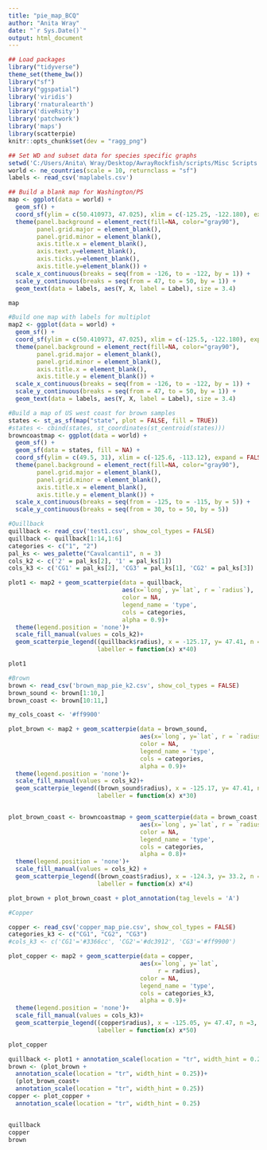 ---
title: "pie_map_BCQ"
author: "Anita Wray"
date: "`r Sys.Date()`"
output: html_document
---

```{r setup, include=FALSE}
## Load packages
library("tidyverse")
theme_set(theme_bw())
library("sf")
library("ggspatial")
library('viridis')
library('rnaturalearth')
library('diveRsity')
library('patchwork')
library('maps')
library(scatterpie)
knitr::opts_chunk$set(dev = "ragg_png")

## Set WD and subset data for species specific graphs
setwd('C:/Users/Anita\ Wray/Desktop/AwrayRockfish/scripts/Misc Scripts')
world <- ne_countries(scale = 10, returnclass = "sf")
labels <- read_csv('maplabels.csv')
```

```{r maps, warning=FALSE, include=FALSE}
## Build a blank map for Washington/PS
map <- ggplot(data = world) +
  geom_sf() +
  coord_sf(ylim = c(50.410973, 47.025), xlim = c(-125.25, -122.180), expand = FALSE)+ 
  theme(panel.background = element_rect(fill=NA, color="gray90"),
        panel.grid.major = element_blank(),
        panel.grid.minor = element_blank(),
        axis.title.x = element_blank(),
        axis.text.y=element_blank(),
        axis.ticks.y=element_blank(),
        axis.title.y=element_blank()) +
  scale_x_continuous(breaks = seq(from = -126, to = -122, by = 1)) +
  scale_y_continuous(breaks = seq(from = 47, to = 50, by = 1)) +
  geom_text(data = labels, aes(Y, X, label = Label), size = 3.4)

map

#Build one map with labels for multiplot
map2 <- ggplot(data = world) +
  geom_sf() +
  coord_sf(ylim = c(50.410973, 47.025), xlim = c(-125.5, -122.180), expand = FALSE)+ 
  theme(panel.background = element_rect(fill=NA, color="gray90"),
        panel.grid.major = element_blank(),
        panel.grid.minor = element_blank(),
        axis.title.x = element_blank(),
        axis.title.y = element_blank()) +
  scale_x_continuous(breaks = seq(from = -126, to = -122, by = 1)) +
  scale_y_continuous(breaks = seq(from = 47, to = 50, by = 1)) +
  geom_text(data = labels, aes(Y, X, label = Label), size = 3.4)

#Build a map of US west coast for brown samples
states <- st_as_sf(map("state", plot = FALSE, fill = TRUE))
#states <- cbind(states, st_coordinates(st_centroid(states)))
browncoastmap <- ggplot(data = world) +
  geom_sf() +
  geom_sf(data = states, fill = NA) + 
  coord_sf(ylim = c(49.5, 31), xlim = c(-125.6, -113.12), expand = FALSE)+ 
  theme(panel.background = element_rect(fill=NA, color="gray90"),
        panel.grid.major = element_blank(),
        panel.grid.minor = element_blank(),
        axis.title.x = element_blank(),
        axis.title.y = element_blank()) +
  scale_x_continuous(breaks = seq(from = -125, to = -115, by = 5)) +
  scale_y_continuous(breaks = seq(from = 30, to = 50, by = 5))
```

```{r quillback, echo=FALSE}
#Quillback
quillback <- read_csv('test1.csv', show_col_types = FALSE)
quillback <- quillback[1:14,1:6]
categories <- c("1", "2")
pal_ks <- wes_palette("Cavalcanti1", n = 3)
cols_k2 <- c('2' = pal_ks[2], '1' = pal_ks[1])
cols_k3 <- c('CG1' = pal_ks[2], 'CG3' = pal_ks[1], 'CG2' = pal_ks[3])

plot1 <- map2 + geom_scatterpie(data = quillback, 
                                aes(x=`long`, y=`lat`, r = `radius`),
                                color = NA,
                                legend_name = 'type', 
                                cols = categories,
                                alpha = 0.9)+
  theme(legend.position = 'none')+
  scale_fill_manual(values = cols_k2)+
  geom_scatterpie_legend((quillback$radius), x = -125.17, y= 47.41, n = 3, 
                         labeller = function(x) x*40)

plot1
```

```{r brown, echo=FALSE}
#Brown
brown <- read_csv('brown_map_pie_k2.csv', show_col_types = FALSE)
brown_sound <- brown[1:10,]
brown_coast <- brown[10:11,]

my_cols_coast <- '#ff9900'

plot_brown <- map2 + geom_scatterpie(data = brown_sound, 
                                     aes(x=`long`, y=`lat`, r = `radius`),
                                     color = NA,
                                     legend_name = 'type', 
                                     cols = categories,
                                     alpha = 0.9)+
  theme(legend.position = 'none')+
  scale_fill_manual(values = cols_k2)+
  geom_scatterpie_legend((brown_sound$radius), x = -125.17, y= 47.41, n =3,
                         labeller = function(x) x*30)


plot_brown_coast <- browncoastmap + geom_scatterpie(data = brown_coast, 
                                     aes(x=`long`, y=`lat`, r = `radius`),
                                     color = NA,
                                     legend_name = 'type', 
                                     cols = categories,
                                     alpha = 0.8)+
  theme(legend.position = 'none')+
  scale_fill_manual(values = cols_k2) +
  geom_scatterpie_legend((brown_coast$radius), x = -124.3, y= 33.2, n =3,
                         labeller = function(x) x*4)

plot_brown + plot_brown_coast + plot_annotation(tag_levels = 'A')

```

```{r copper, echo=FALSE}
#Copper

copper <- read_csv('copper_map_pie.csv', show_col_types = FALSE)
categories_k3 <- c("CG1", "CG2", "CG3")
#cols_k3 <- c('CG1'='#3366cc', 'CG2'='#dc3912', 'CG3'='#ff9900')

plot_copper <- map2 + geom_scatterpie(data = copper, 
                                     aes(x=`long`, y=`lat`, 
                                          r = radius),
                                     color = NA,
                                     legend_name = 'type', 
                                     cols = categories_k3,
                                     alpha = 0.9)+
  theme(legend.position = 'none')+
  scale_fill_manual(values = cols_k3)+
  geom_scatterpie_legend((copper$radius), x = -125.05, y= 47.47, n =3,
                         labeller = function(x) x*50)

plot_copper
```

```{r echo=FALSE, message=FALSE, warning=FALSE}
quillback <- plot1 + annotation_scale(location = "tr", width_hint = 0.25)
brown <- (plot_brown + 
  annotation_scale(location = "tr", width_hint = 0.25))+
  (plot_brown_coast+
  annotation_scale(location = "tr", width_hint = 0.25))
copper <- plot_copper + 
  annotation_scale(location = "tr", width_hint = 0.25)


quillback
copper
brown 
```

